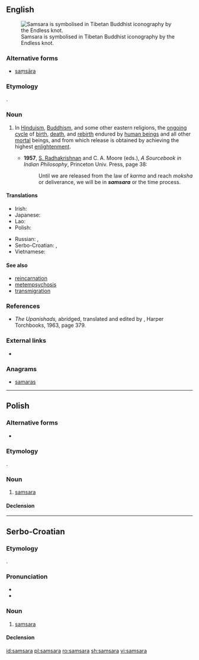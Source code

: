 ==English==
{{wikipedia}}
[[File:EndlessKnot03d.png|thumb|right|Samsara is symbolised in Tibetan Buddhist iconography by the Endless knot.]]

===Alternative forms===
* [[saṃsāra]]

===Etymology===
{{bor|en|sa|संसार}}.

===Noun===
{{en-noun|~}}

# {{lb|en|philosophy|religion}} In [[Hinduism]], [[Buddhism]], and some other eastern religions, the [[ongoing]] [[cycle]] of [[birth]], [[death]], and [[rebirth]] endured by [[human being]]s and all other [[mortal]] beings, and from which release is obtained by achieving the highest [[enlightenment]].
#* '''1957''', [[w:Sarvepalli_Radhakrishnan|S. Radhakrishnan]] and C. A. Moore (eds.), ''A Sourcebook in Indian Philosophy'', Princeton Univ. Press, page 38:
#*: Until we are released from the law of ''karma'' and reach ''moksha'' or deliverance, we will be in '''''samsara''''' or the time process.

====Translations====
{{trans-top|cycle of reincarnation}}
* Irish: {{t|ga|samsara|m}}
* Japanese: {{t|ja|輪廻|tr=[[りんね]], [[rinne]]|sc=Jpan}}
* Lao: {{t|lo|ສັງສາລະວັດ}}
* Polish: {{t+|pl|samsara|f}}
{{trans-mid}}
* Russian: {{t+|ru|санса́ра|f}}, {{t|ru|самса́ра|f}}
* Serbo-Croatian: {{t+|sh|samsara|f}}, {{t|sh|самсара|f}}
* Vietnamese: {{t-check|vi|luân hồi}}
{{trans-bottom}}

====See also====
* [[reincarnation]]
* [[metempsychosis]]
* [[transmigration]]

===References===
* ''The Upanishads,'' abridged, translated and edited by {{w|Swami Nikhilananda}}, Harper Torchbooks, 1963, page 379.

===External links===
* {{R:OneLook}}

===Anagrams===
* [[samaras#English|samaras]]

----

==Polish==

===Alternative forms===
* {{l|pl|sansara}}

===Etymology===
{{bor|pl|sa|संसार}}.

===Noun===
{{pl-noun|f}}

# [[#English|samsara]]

====Declension====
{{pl-decl-noun-f|samsa|r}}

----

==Serbo-Croatian==

===Etymology===
{{bor|sh|sa|संसार}}.

===Pronunciation===
* {{IPA|/samsǎra/|lang=sh}}
* {{hyphenation|sam|sa|ra|lang=sh}}

===Noun===
{{sh-noun|g=f|head=samsàra|r|самсара|самса̀ра}}

# {{lb|sh|uncountable}} [[#English|samsara]]

====Declension====
{{sh-decl-noun-unc
|samsara
|samsare
|samsari
|samsaru
|samsaro
|samsari
|samsarom
}}

[[id:samsara]]
[[pl:samsara]]
[[ro:samsara]]
[[sh:samsara]]
[[vi:samsara]]
